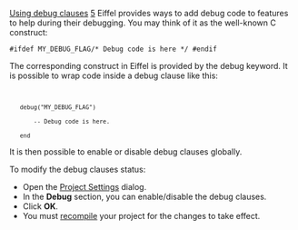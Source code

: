 [[Property:title|Using debug clauses]]
[[Property:weight|5]]
Eiffel provides ways to add debug code to features to help during their debugging. You may think of it as the well-known C construct: <code></code> 

<code>#ifdef MY_DEBUG_FLAG/* Debug code is here */ #endif</code>


The corresponding construct in Eiffel is provided by the debug keyword. It is possible to wrap code inside a debug clause like this:
<code></code> 
<code>
	debug("MY_DEBUG_FLAG")
		-- Debug code is here.
	end</code>


It is then possible to enable or disable debug clauses globally.

To modify the debug clauses status:
* Open the [[Debug Options|Project Settings]]  dialog. 
* In the '''Debug''' section, you can enable/disable the debug clauses. 
* Click '''OK'''. 
* You must [[Generating executables|recompile]]  your project for the changes to take effect. 

{{tip| '''Tip''': Debug clauses make it easy to remove all debug messages when finalizing a system. }}




